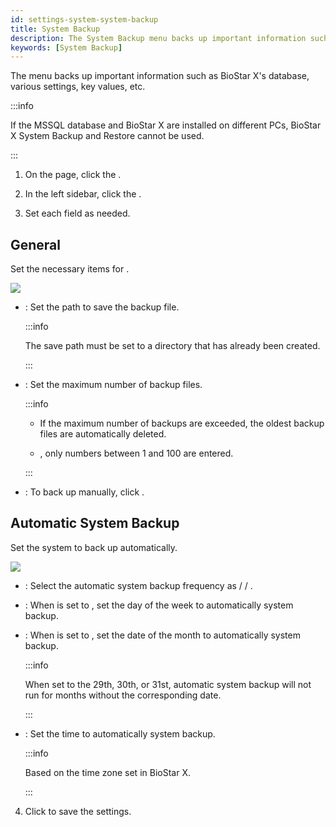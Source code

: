 ```yaml
---
id: settings-system-system-backup
title: System Backup
description: The System Backup menu backs up important information such as BioStar X's database, various settings, key values, etc.
keywords: [System Backup]
---
```


The <Cmd sid="common.backup" product='2' /> menu backs up important information such as BioStar X's database, various settings, key values, etc.

:::info

If the MSSQL database and BioStar X are installed on different PCs, BioStar X System Backup and Restore cannot be used.

:::

1. On the <Cmd sid='shell.header.launcher' /> page, click the <Cmd sid='shell.header.setting' />.

1. In the left sidebar, click the <Cmd sid="common.backup" product='2' />.

1. Set each field as needed.

## General

Set the necessary items for <Cmd sid="common.backup" product='2' />.

<Image src='/img/biostarx-settings-system-system-backup-general.png' className='none' />

* <Cmd sid="backup.filePath" product='2' />: Set the path to save the backup file.

    :::info

    The save path must be set to a directory that has already been created.

    :::

* <Cmd sid="backup.numberFileToKeep" product='2' />: Set the maximum number of backup files.

    :::info

    * If the maximum number of backups are exceeded, the oldest backup files are automatically deleted.

    * <Cmd sid="backup.numberFileToKeep" product='2' />, only numbers between 1 and 100 are entered.

    :::

* <Cmd sid="backup.backupNow" product='2' />: To back up manually, click <Cmd sid="backup.backupNow" product='2' />.

## Automatic System Backup

Set the system to back up automatically.

<Image src='/img/biostarx-settings-system-system-backup-automatic.png' className='none' />

* <Cmd sid="common.backup.frequency" product='2' />: Select the automatic system backup frequency as <Cmd sid="backup.daily" product='2' /> / <Cmd sid="backup.weekly" product='2' /> / <Cmd sid="backup.monthly" product='2' />.

* <Cmd sid="backup.day" product='2' />: When <Cmd sid="common.backup.frequency" product='2' /> is set to <Cmd sid="backup.weekly" product='2' />, set the day of the week to automatically system backup.

* <Cmd sid="backup.date" product='2' />: When <Cmd sid="common.backup.frequency" product='2' /> is set to <Cmd sid="backup.monthly" product='2' />, set the date of the month to automatically system backup.

    :::info

    When set to the 29th, 30th, or 31st, automatic system backup will not run for months without the corresponding date.

    :::

* <Cmd sid="backup.time" product='2' />: Set the time to automatically system backup.

    :::info

    Based on the time zone set in BioStar X.

    :::

4. Click <Cmd sid="button.apply" product='2' /> to save the settings.